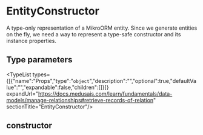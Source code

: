 
# EntityConstructor

A type-only representation of a MikroORM entity. Since we generate
entities on the fly, we need a way to represent a type-safe
constructor and its instance properties.

## Type parameters

<TypeList types={[{"name":"Props","type":"`object`","description":"","optional":true,"defaultValue":"","expandable":false,"children":[]}]} expandUrl="https://docs.medusajs.com/learn/fundamentals/data-models/manage-relationships#retrieve-records-of-relation" sectionTitle="EntityConstructor"/>

## constructor
